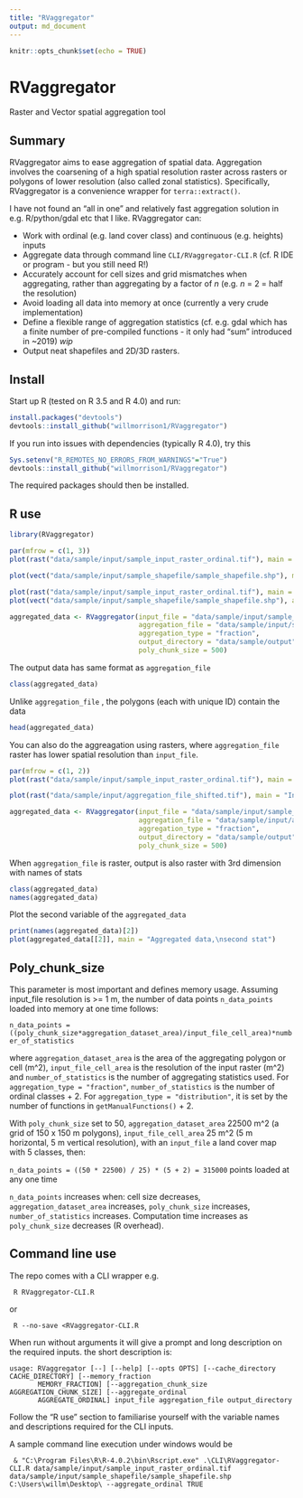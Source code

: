 ```yaml
---
title: "RVaggregator"
output: md_document
---
```


```r
knitr::opts_chunk$set(echo = TRUE)
```

# RVaggregator
Raster and Vector spatial aggregation tool

## Summary

RVaggregator aims to ease aggregation of spatial data. Aggregation involves the coarsening of a high spatial resolution raster across rasters or polygons of lower resolution (also called zonal statistics). Specifically, RVaggregator is a convenience wrapper for `terra::extract()`.

I have not found an "all in one" and relatively fast aggregation solution in e.g. R/python/gdal etc that I like. RVaggregator can:

* Work with ordinal (e.g. land cover class) and continuous (e.g. heights) inputs
* Aggregate data through command line `CLI/RVaggregator-CLI.R` (cf. R IDE or program - but you still need R!)
* Accurately account for cell sizes and grid mismatches when aggregating, rather than aggregating by a factor of *n* (e.g. *n* = 2 = half the resolution)
* Avoid loading all data into memory at once (currently a very crude implementation)
* Define a flexible range of aggregation statistics (cf. e.g. gdal which has a finite number of pre-compiled functions - it  only had "sum" introduced in ~2019) *wip*
* Output neat shapefiles and 2D/3D rasters.

## Install

Start up R (tested on R 3.5 and R 4.0) and run:

``` r
install.packages("devtools")
devtools::install_github("willmorrison1/RVaggregator")
```

If you run into issues with dependencies (typically R 4.0), try this

```r
Sys.setenv("R_REMOTES_NO_ERRORS_FROM_WARNINGS"="True")
devtools::install_github("willmorrison1/RVaggregator")
```

The required packages should then be installed.

## R use

``` r
library(RVaggregator)
```

``` r
par(mfrow = c(1, 3))
plot(rast("data/sample/input/sample_input_raster_ordinal.tif"), main = "input_file raster with ordinal data")

plot(vect("data/sample/input/sample_shapefile/sample_shapefile.shp"), main = "Input aggregation_file polygon data")

plot(rast("data/sample/input/sample_input_raster_ordinal.tif"), main = "Both")
plot(vect("data/sample/input/sample_shapefile/sample_shapefile.shp"), add = TRUE)

aggregated_data <- RVaggregator(input_file = "data/sample/input/sample_input_raster_ordinal.tif",
                                aggregation_file = "data/sample/input/sample_shapefile/sample_shapefile.shp",
                                aggregation_type = "fraction",
                                output_directory = "data/sample/output",
                                poly_chunk_size = 500)

```

The output data has same format as `aggregation_file`
```r
class(aggregated_data)
```

Unlike `aggregation_file` , the polygons (each with unique ID) contain the data
```r
head(aggregated_data)

```

You can also do the aggreagation using rasters, where `aggregation_file` raster has lower spatial resolution than
`input_file`.

``` r
par(mfrow = c(1, 2))
plot(rast("data/sample/input/sample_input_raster_ordinal.tif"), main = "input_file raster\n with ordinal data")

plot(rast("data/sample/input/aggregation_file_shifted.tif"), main = "Input aggregation_file\nraster data")

aggregated_data <- RVaggregator(input_file = "data/sample/input/sample_input_raster_ordinal.tif",
                                aggregation_file = "data/sample/input/aggregation_file_shifted.tif",
                                aggregation_type = "fraction",
                                output_directory = "data/sample/output",
                                poly_chunk_size = 500)

```

When `aggregation_file` is raster, output is also raster with 3rd dimension with names of stats
``` r
class(aggregated_data)
names(aggregated_data)
```

Plot the second variable of the `aggregated_data`
``` r
print(names(aggregated_data)[2])
plot(aggregated_data[[2]], main = "Aggregated data,\nsecond stat")

```

## Poly_chunk_size

This parameter is most important and defines memory usage. Assuming input_file resolution is >= 1 m, the number of data points `n_data_points` loaded into memory at one time follows:

`n_data_points = ((poly_chunk_size*aggregation_dataset_area)/input_file_cell_area)*number_of_statistics`

where `aggregation_dataset_area` is the area of the aggregating polygon or cell (m^2), `input_file_cell_area` is the resolution of the input raster (m^2) and `number_of_statistics` is the number of aggregating statistics used. For `aggregation_type = "fraction"`, `number_of_statistics` is the number of ordinal classes + 2. For `aggregation_type = "distribution"`, it is set by the number of functions in `getManualFunctions()` + 2.

With `poly_chunk_size` set to 50, `aggregation_dataset_area` 22500 m^2 (a grid of 150 x 150 m polygons), `input_file_cell_area` 25 m^2 (5 m horizontal, 5 m vertical resolution), with an `input_file` a land cover map with 5 classes, then:

`n_data_points = ((50 * 22500) / 25) * (5 + 2) = 315000` points loaded at any one time

`n_data_points` increases when: cell size decreases, `aggregation_dataset_area` increases, `poly_chunk_size` increases, `number_of_statistics` increases. Computation time increases as `poly_chunk_size` decreases (R overhead).

## Command line use
The repo comes with a CLI wrapper e.g.

```
 R RVaggregator-CLI.R
```
or 
```
 R --no-save <RVaggregator-CLI.R
```

When run without arguments it will give a prompt and long description on the required inputs. the short description is:

```
usage: RVaggregator [--] [--help] [--opts OPTS] [--cache_directory CACHE_DIRECTORY] [--memory_fraction
       MEMORY_FRACTION] [--aggregation_chunk_size AGGREGATION_CHUNK_SIZE] [--aggregate_ordinal
       AGGREGATE_ORDINAL] input_file aggregation_file output_directory
```

Follow the "R use" section to familiarise yourself with the variable names and descriptions required for the CLI inputs. 

A sample command line execution under windows would be 

```
 & "C:\Program Files\R\R-4.0.2\bin\Rscript.exe" .\CLI\RVaggregator-CLI.R data/sample/input/sample_input_raster_ordinal.tif data/sample/input/sample_shapefile/sample_shapefile.shp C:\Users\willm\Desktop\ --aggregate_ordinal TRUE
```
